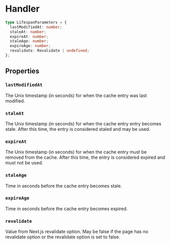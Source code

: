 # Handler

```typescript
type LifespanParameters = {
  lastModifiedAt: number;
  staleAt: number;
  expireAt: number;
  staleAge: number;
  expireAge: number;
  revalidate: Revalidate | undefined;
};
```

## Properties

### `lastModifiedAt`

The Unix timestamp (in seconds) for when the cache entry was last modified.

### `staleAt`

The Unix timestamp (in seconds) for when the cache entry entry becomes stale. After this time, the entry is considered staled and may be used.

### `expireAt`

The Unix timestamp (in seconds) for when the cache entry must be removed from the cache. After this time, the entry is considered expired and must not be used.

### `staleAge`

Time in seconds before the cache entry becomes stale.

### `expireAge`

Time in seconds before the cache entry becomes expired.

### `revalidate`

Value from Next.js revalidate option. May be false if the page has no revalidate option or the revalidate option is set to false.
